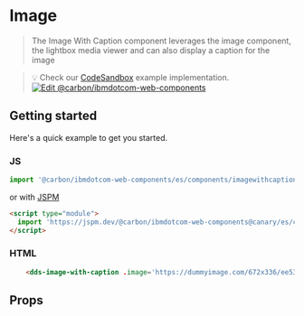 
# Image

> The Image With Caption component leverages the image component, the lightbox media viewer
> and can also display a caption for the image

> 💡 Check our
> [CodeSandbox](https://githubbox.com/carbon-design-system/ibm-dotcom-library/tree/master/packages/web-components/examples/codesandbox/components/image)
> example implementation.
[![Edit @carbon/ibmdotcom-web-components](https://codesandbox.io/static/img/play-codesandbox.svg)](https://githubbox.com/carbon-design-system/ibm-dotcom-library/tree/master/packages/web-components/examples/codesandbox/components/image)

## Getting started

Here's a quick example to get you started.

### JS

```javascript
import '@carbon/ibmdotcom-web-components/es/components/imagewithcaption/imagewithcaption';
```

or with [JSPM](https://jspm.org)

```html
<script type="module">
  import 'https://jspm.dev/@carbon/ibmdotcom-web-components@canary/es/components/imagewithcaption/imagewithcaption.js';
</script>
```

### HTML

```html
    <dds-image-with-caption .image='https://dummyimage.com/672x336/ee5396/161616&text=2x1' heading="this is a heading" copy="lorum ipsum" ?lightbox={true} />
```

## Props

<Props of="dds-image-with-caption" />

<Description markdown={contributing} />
